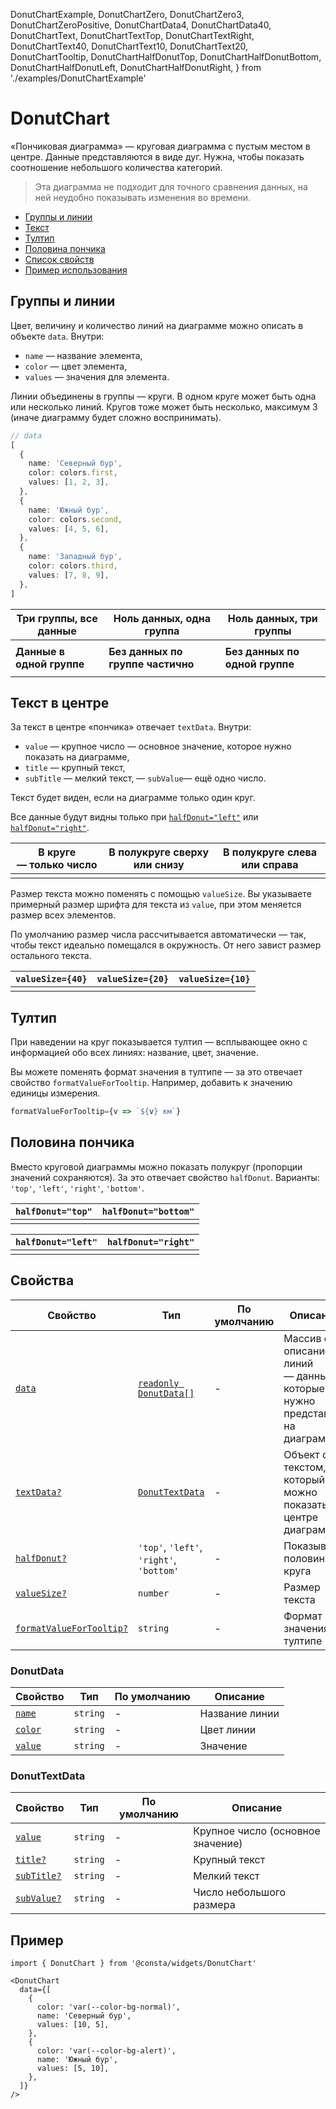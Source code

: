   DonutChartExample,
  DonutChartZero,
  DonutChartZero3,
  DonutChartZeroPositive,
  DonutChartData4,
  DonutChartData40,
  DonutChartText,
  DonutChartTextTop,
  DonutChartTextRight,
  DonutChartText40,
  DonutChartText10,
  DonutChartText20,
  DonutChartTooltip,
  DonutChartHalfDonutTop,
  DonutChartHalfDonutBottom,
  DonutChartHalfDonutLeft,
  DonutChartHalfDonutRight,
} from './examples/DonutChartExample'

# DonutChart

«Пончиковая диаграмма» — круговая диаграмма с пустым местом в центре. Данные представляются в виде дуг.
Нужна, чтобы показать соотношение небольшого количества категорий.

> Эта диаграмма не подходит для точного сравнения данных, на ней неудобно показывать изменения во времени.

- [Группы и линии](#группы-и-линии)
- [Текст](#текст-в-центре)
- [Тултип](#тултип)
- [Половина пончика](#половина-пончика)
- [Список свойств](#свойства)
- [Пример использования](#пример)

## Группы и линии

Цвет, величину и количество линий на диаграмме можно описать в объекте `data`. Внутри:

- `name` — название элемента,
- `color` — цвет элемента,
- `values` — значения для элемента.

Линии объединены в группы — круги. В одном круге может быть одна или несколько линий.
Кругов тоже может быть несколько, максимум 3 (иначе диаграмму будет
сложно воспринимать).

```ts
// data
[
  {
    name: 'Северный бур',
    color: colors.first,
    values: [1, 2, 3],
  },
  {
    name: 'Южный бур',
    color: colors.second,
    values: [4, 5, 6],
  },
  {
    name: 'Западный бур',
    color: colors.third,
    values: [7, 8, 9],
  },
]
```

| Три группы, все данные      | Ноль данных, одна группа          | Ноль данных, три группы        |
| --------------------------- | --------------------------------- | ------------------------------ |
| <DonutChartExample />       | <DonutChartZero />                | <DonutChartZero3 />            |
| **Данные в одной группе**   | **Без данных по группе частично** | **Без данных по одной группе** |
| <DonutChartZeroPositive  /> | <DonutChartData4  />              | <DonutChartData40  />          |

## Текст в центре

За текст в центре «пончика» отвечает `textData`. Внутри:

- `value` — крупное число — основное значение, которое нужно показать на диаграмме,
- `title` — крупный текст,
- `subTitle` — мелкий текст,
— `subValue`— ещё одно число.

Текст будет виден, если на диаграмме только один круг.

Все данные будут видны только при [`halfDonut="left"`](#половина-пончика) или [`halfDonut="right"`](#половина-пончика).

| В круге — только число | В полукруге сверху или снизу | В полукруге слева или справа |
| ---------------------- | ---------------------------- | ---------------------------- |
| <DonutChartText />     | <DonutChartTextTop />        | <DonutChartTextRight />      |

Размер текста можно поменять с помощью `valueSize`.
Вы указываете примерный размер шрифта для текста из `value`, при этом меняется размер всех элементов.

По умолчанию размер числа рассчитывается автоматически — так, чтобы текст идеально
помещался в окружность. От него завист размер остального текста.

| `valueSize={40}`     | `valueSize={20}`     | `valueSize={10}`     |
| -------------------- | -------------------- | -------------------- |
| <DonutChartText40 /> | <DonutChartText20 /> | <DonutChartText10 /> |

## Тултип

При наведении на круг показывается тултип — всплывающее окно с информацией
обо всех линиях: название, цвет, значение.

Вы можете поменять формат значения в тултипе — за это отвечает свойство `formatValueForTooltip`.
Например, добавить к значению единицы измерения.

<DonutChartTooltip />

```ts
formatValueForTooltip={v => `${v} км`}
```

## Половина пончика

Вместо круговой диаграммы можно показать полукруг (пропорции значений сохраняются).
За это отвечает свойство `halfDonut`. Варианты: `'top'`, `'left'`, `'right'`, `'bottom'`.

| `halfDonut="top"`          | `halfDonut="bottom"`          |
| -------------------------- | ----------------------------- |
| <DonutChartHalfDonutTop /> | <DonutChartHalfDonutBottom /> |

| `halfDonut="left"`          | `halfDonut="right"`       |
| --------------------------- | ---------------------------- |
| <DonutChartHalfDonutLeft /> | <DonutChartHalfDonutRight /> |

## Свойства

| Свойство                            | Тип                                      | По умолчанию | Описание                                                                |
| ----------------------------------- | ---------------------------------------- | ------------ | ----------------------------------------------------------------------- |
| [`data`](#группы-и-линии)            | [`readonly DonutData[]`](#donutdata)     | -            | Массив с описанием линий — данных, которые нужно представить на диаграмме |
| [`textData?`](#текст-в-центре)      | [`DonutTextData`](#donuttextdata)        | -            | Объект с текстом, который можно показать в центре диаграммы             |
| [`halfDonut?`](#половина-пончика)   | `'top'`, `'left'`, `'right'`, `'bottom'` | -            | Показывает половинку круга                                              |
| [`valueSize?`](#текст-в-центре)     | `number`                                 | -            | Размер текста                                                           |
| [`formatValueForTooltip?`](#тултип) | `string`                                 | -            | Формат значения в тултипе                                               |

### DonutData

| Свойство                  | Тип      | По умолчанию | Описание       |
| ------------------------- | -------- | ------------ | -------------- |
| [`name`](#группы-и-линии)  | `string` | -            | Название линии |
| [`color`](#группы-и-линии) | `string` | -            | Цвет линии     |
| [`value`](#группы-и-линии) | `string` | -            | Значение       |

### DonutTextData

| Свойство                       | Тип      | По умолчанию | Описание                          |
| ------------------------------ | -------- | ------------ | --------------------------------- |
| [`value`](#текст-в-центре)     | `string` | -            | Крупное число (основное значение) |
| [`title?`](#текст-в-центре)    | `string` | -            | Крупный текст                     |
| [`subTitle?`](#текст-в-центре) | `string` | -            | Мелкий текст                      |
| [`subValue?`](#текст-в-центре) | `string` | -            | Число небольшого размера          |

## Пример

```tsx
import { DonutChart } from '@consta/widgets/DonutChart'

<DonutChart
  data={[
    {
      color: 'var(--color-bg-normal)',
      name: 'Северный бур',
      values: [10, 5],
    },
    {
      color: 'var(--color-bg-alert)',
      name: 'Южный бур',
      values: [5, 10],
    },
  ]}
/>
```

